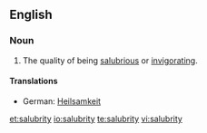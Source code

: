 ==English==

===Noun===
{{en-noun|salubrit|ies}}

#The quality of being [[salubrious]] or [[invigorating]].

====Translations====
{{trans-top|The quality of being salubrious}}
*German: [[Heilsamkeit]] {{f}}
{{trans-mid}}
{{trans-bottom}}

[[et:salubrity]]
[[io:salubrity]]
[[te:salubrity]]
[[vi:salubrity]]